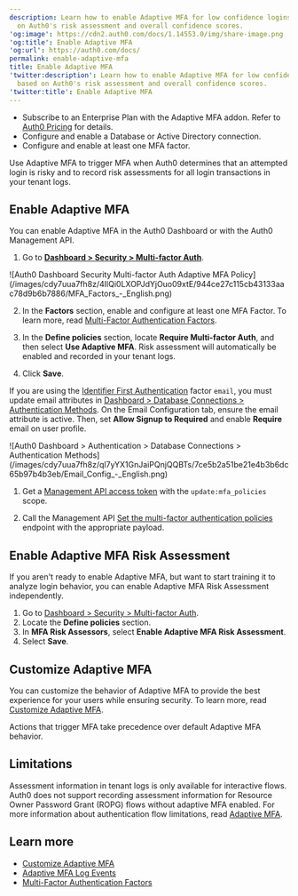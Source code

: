 ```yaml
---
description: Learn how to enable Adaptive MFA for low confidence logins based
  on Auth0's risk assessment and overall confidence scores.
'og:image': https://cdn2.auth0.com/docs/1.14553.0/img/share-image.png
'og:title': Enable Adaptive MFA
'og:url': https://auth0.com/docs/
permalink: enable-adaptive-mfa
title: Enable Adaptive MFA
'twitter:description': Learn how to enable Adaptive MFA for low confidence logins
  based on Auth0's risk assessment and overall confidence scores.
'twitter:title': Enable Adaptive MFA
---
```

<Card title="Before you start">

* Subscribe to an Enterprise Plan with the Adaptive MFA addon. Refer to [Auth0 Pricing](https://auth0.com/pricing/) for details.
* Configure and enable a Database or Active Directory connection.
* Configure and enable at least one MFA factor.

</Card>

Use <Tooltip tip="Adaptive Multi-factor Authentication: Multi-factor authentication (MFA) that is only triggered for users when an attempted login is determined to be a low confidence login." cta="View Glossary" href="/docs/glossary?term=Adaptive+MFA">Adaptive MFA</Tooltip> to trigger <Tooltip tip="Adaptive Multi-factor Authentication: Multi-factor authentication (MFA) that is only triggered for users when an attempted login is determined to be a low confidence login." cta="View Glossary" href="/docs/glossary?term=MFA">MFA</Tooltip> when Auth0 determines that an attempted login is risky and to record risk assessments for all login transactions in your tenant logs.

## Enable Adaptive MFA

You can enable Adaptive MFA in the <Tooltip tip="Auth0 Dashboard: Auth0's main product to configure your services." cta="View Glossary" href="/docs/glossary?term=Auth0+Dashboard">Auth0 Dashboard</Tooltip> or with the Auth0 <Tooltip tip="Auth0 Dashboard: Auth0's main product to configure your services." cta="View Glossary" href="/docs/glossary?term=Management+API">Management API</Tooltip>.

<Tabs><Tab title="Dashboard">

1. Go to [**Dashboard > Security > Multi-factor Auth**](https://manage.auth0.com/#/security/mfa).

<Frame>![Auth0 Dashboard Security Multi-factor Auth Adaptive MFA Policy](/images/cdy7uua7fh8z/4IlQi0LXOPJdYjOuo09xtE/944ce27c115cb43133aac78d9b6b7886/MFA_Factors_-_English.png)</Frame>

2. In the **Factors** section, enable and configure at least one MFA Factor. To learn more, read [Multi-Factor Authentication Factors](/docs/secure/multi-factor-authentication/multi-factor-authentication-factors).

3. In the **Define policies** section, locate **Require Multi-factor Auth**, and then select **Use Adaptive MFA**. Risk assessment will automatically be enabled and recorded in your tenant logs.

4. Click **Save**.

<Callout icon="file-lines" color="#0EA5E9" iconType="regular">

If you are using the [Identifier First Authentication](/docs/authenticate/login/auth0-universal-login/identifier-first) factor `email`, you must update email attributes in [Dashboard > Database Connections > Authentication Methods](https://manage.auth0.com/#/connections/database). On the Email Configuration tab, ensure the email attribute is active. Then, set **Allow Signup to Required** and enable **Require** email on user profile.

<Frame>![Auth0 Dashboard > Authentication > Database Connections > Authentication Methods](/images/cdy7uua7fh8z/ql7yYX1GnJaiPQnjQQBTs/7ce5b2a51be21e4b3b6dc65b97b4b3eb/Email_Config_-_English.png)</Frame>
</Callout>

</Tab><Tab title="Management API">

1. Get a [Management API access token](/docs/secure/tokens/access-tokens/management-api-access-tokens/get-management-api-access-tokens-for-production) with the `update:mfa_policies` scope.

2. Call the Management API [Set the multi-factor authentication policies](https://auth0.com/docs/api/management/v2/guardian/put-policies) endpoint with the appropriate payload.

</Tab></Tabs>

## Enable Adaptive MFA Risk Assessment

If you aren't ready to enable Adaptive MFA, but want to start training it to analyze login behavior, you can enable Adaptive MFA Risk Assessment independently.

1. Go to [Dashboard > Security > Multi-factor Auth](https://manage.auth0.com/#/security/mfa).
2. Locate the **Define policies** section.
3. In **MFA Risk Assessors**, select **Enable Adaptive MFA Risk Assessment**.
4. Select **Save**.

## Customize Adaptive MFA

You can customize the behavior of Adaptive MFA to provide the best experience for your users while ensuring security. To learn more, read [Customize Adaptive MFA](/docs/secure/multi-factor-authentication/adaptive-mfa/customize-adaptive-mfa).

<Callout icon="file-lines" color="#0EA5E9" iconType="regular">

Actions that trigger MFA take precedence over default Adaptive MFA behavior.

</Callout>

## Limitations

Assessment information in tenant logs is only available for interactive flows. Auth0 does not support recording assessment information for <Tooltip tip="Resource Owner: Entity (such as a user or application) capable of granting access to a protected resource." cta="View Glossary" href="/docs/glossary?term=Resource+Owner">Resource Owner</Tooltip> Password Grant (ROPG) flows without adaptive MFA enabled. For more information about authentication flow limitations, read [Adaptive MFA](/docs/secure/multi-factor-authentication/adaptive-mfa).

## Learn more

* [Customize Adaptive MFA](/docs/secure/multi-factor-authentication/adaptive-mfa/customize-adaptive-mfa)
* [Adaptive MFA Log Events](/docs/secure/multi-factor-authentication/adaptive-mfa/adaptive-mfa-log-events)
* [Multi-Factor Authentication Factors](/docs/secure/multi-factor-authentication/multi-factor-authentication-factors)